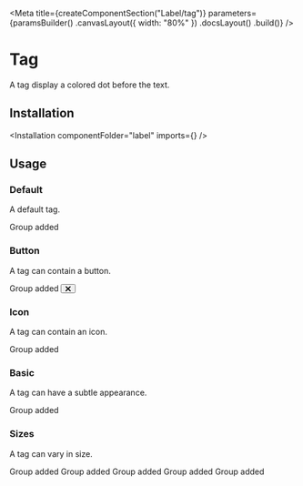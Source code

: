 
<Meta
    title={createComponentSection("Label/tag")}
    parameters={paramsBuilder()
        .canvasLayout({ width: "80%" })
        .docsLayout(<ReactComponentsLayout semanticPath="/elements/label" />)
        .build()}
/>

# Tag

A tag display a colored dot before the text.

## Installation

<Installation componentFolder="label" imports={<Imports />} />

## Usage

### Default

A default tag.

<Preview>
    <Story name="default">
        <Label tag>
            <Label circular empty size="mini" color="red" />
            Group added
        </Label>
    </Story>
</Preview>

### Button

A tag can contain a button.

<Preview>
    <Story name="button">
        <Label tag>
            <Label circular empty size="mini" color="red" />
            Group added
            <Button type="button" icon circular size="tiny" className="transparent">
                <svg width="10" height="10" xmlns="http://www.w3.org/2000/svg">
                    <g transform="rotate(45 7.207 4.793)">
                        <rect x=".121" y="5.707" width="12" height="2" rx="1" />
                        <rect x="5" y=".828" width="2" height="12" rx="1" />
                    </g>
                </svg>
            </Button>
        </Label>
    </Story>
</Preview>

### Icon

A tag can contain an icon.

<Preview>
    <Story name="icon">
        <Label tag>
            <Label circular empty size="mini" color="red" />
            Group added
            <CommunicationIcon className="h6 w6 fill-marine-500 ml2" />
        </Label>
    </Story>
</Preview>

### Basic

A tag can have a subtle appearance.

<Preview>
    <Story name="basic">
        <Label basic tag>
            <Label circular empty size="mini" color="red" />
        Group added
        </Label>
    </Story>
</Preview>

### Sizes

A tag can vary in size.

<Preview>
    <Story name="sizes">
        <div className="flex items-end">
            <Label size="mini" tag>
                <Label circular empty size="mini" color="red" />
                Group added
            </Label>
            <Label size="tiny" tag>
                <Label circular empty size="mini" color="red" />
                Group added
            </Label>
            <Label size="small" tag>
                <Label circular empty size="mini" color="red" />
                Group added
            </Label>
            <Label tag>
                <Label circular empty size="mini" color="red" />
                Group added
            </Label>
            <Label size="large" tag>
                <Label circular empty size="mini" color="red" />
                Group added
            </Label>
        </div>
    </Story>
</Preview>
